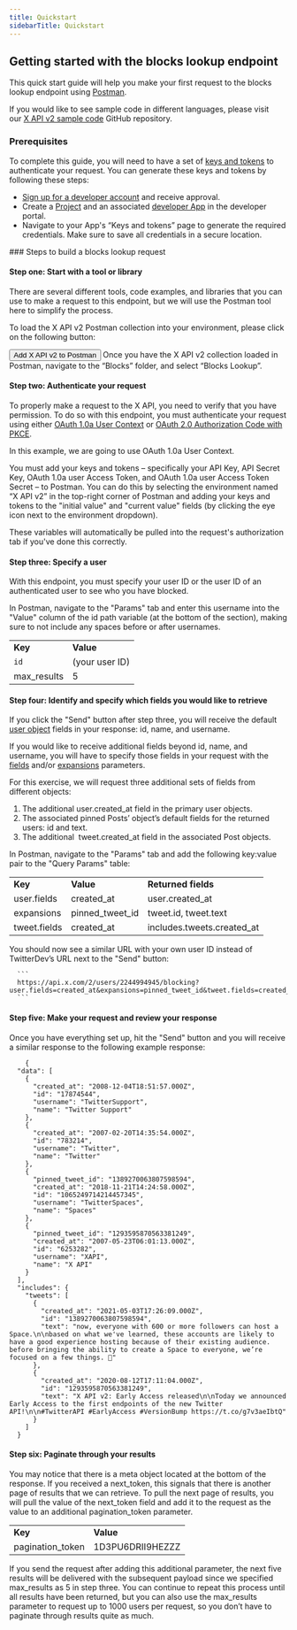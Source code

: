 ---
title: Quickstart
sidebarTitle: Quickstart
---


## Getting started with the blocks lookup endpoint

This quick start guide will help you make your first request to the blocks lookup endpoint using [Postman](/tutorials/postman-getting-started).

If you would like to see sample code in different languages, please visit our [X API v2 sample code](https://github.com/xdevplatform/Twitter-API-v2-sample-code) GitHub repository.
<Note>
### Prerequisites

To complete this guide, you will need to have a set of [keys and tokens](/resources/fundamentals/authentication) to authenticate your request. You can generate these keys and tokens by following these steps:

* [Sign up for a developer account](https://developer.x.com/en/apply-for-access) and receive approval.
* Create a [Project](/resources/fundamentals/projects) and an associated [developer App](/resources/fundamentals/developer-apps) in the developer portal.
* Navigate to your App's “Keys and tokens” page to generate the required credentials. Make sure to save all credentials in a secure location.
</Note>
### Steps to build a blocks lookup request

#### Step one: Start with a tool or library

There are several different tools, code examples, and libraries that you can use to make a request to this endpoint, but we will use the Postman tool here to simplify the process.

To load the X API v2 Postman collection into your environment, please click on the following button:

<Button href="https://t.co/twitter-api-postman">
  Add X API v2 to Postman
</Button>
Once you have the X API v2 collection loaded in Postman, navigate to the “Blocks” folder, and select “Blocks Lookup”.
 

#### Step two: Authenticate your request

To properly make a request to the X API, you need to verify that you have permission. To do so with this endpoint, you must authenticate your request using either [OAuth 1.0a User Context](/resources/fundamentals/authentication) or [OAuth 2.0 Authorization Code with PKCE](resources/fundamentals/authentication#oauth-2-0-authorization-code-flow-with-pkce-2).

In this example, we are going to use OAuth 1.0a User Context.

You must add your keys and tokens – specifically your API Key, API Secret Key, OAuth 1.0a user Access Token, and OAuth 1.0a user Access Token Secret – to Postman. You can do this by selecting the environment named “X API v2” in the top-right corner of Postman and adding your keys and tokens to the "initial value" and "current value" fields (by clicking the eye icon next to the environment dropdown).

These variables will automatically be pulled into the request's authorization tab if you've done this correctly.
 

#### Step three: Specify a user

With this endpoint, you must specify your user ID or the user ID of an authenticated user to see who you have blocked.

In Postman, navigate to the "Params" tab and enter this username into the "Value" column of the id path variable (at the bottom of the section), making sure to not include any spaces before or after usernames.
 

|     |     |
| :--- | :--- |
| **Key** | **Value** |
| `id` | (your user ID) |
| max_results | 5   |

#### Step four: Identify and specify which fields you would like to retrieve

If you click the "Send" button after step three, you will receive the default [user object](/x-api/fundamentals/data-dictionary#user) fields in your response: id, name, and username.

If you would like to receive additional fields beyond id, name, and username, you will have to specify those fields in your request with the [fields](/x-api/fundamentals/fields) and/or [expansions](/x-api/fundamentals/expansions) parameters.

For this exercise, we will request three additional sets of fields from different objects:

1.  The additional user.created_at field in the primary user objects.
2.  The associated pinned Posts’ object’s default fields for the returned users: id and text.
3.  The additional  tweet.created_at field in the associated Post objects.

In Postman, navigate to the "Params" tab and add the following key:value pair to the "Query Params" table:

|     |     |     |
| :--- | :--- | :--- |
| **Key** | **Value** | **Returned fields** |
| user.fields | created_at | user.created_at |
| expansions | pinned\_tweet\_id | tweet.id, tweet.text |
| tweet.fields | created_at | includes.tweets.created_at |

You should now see a similar URL with your own user ID instead of TwitterDev’s URL next to the "Send" button:

      ```
      https://api.x.com/2/users/2244994945/blocking?user.fields=created_at&expansions=pinned_tweet_id&tweet.fields=created_at
      ```

#### Step five: Make your request and review your response

Once you have everything set up, hit the "Send" button and you will receive a similar response to the following example response:

```
    {
  "data": [
    {
      "created_at": "2008-12-04T18:51:57.000Z",
      "id": "17874544",
      "username": "TwitterSupport",
      "name": "Twitter Support"
    },
    {
      "created_at": "2007-02-20T14:35:54.000Z",
      "id": "783214",
      "username": "Twitter",
      "name": "Twitter"
    },
    {
      "pinned_tweet_id": "1389270063807598594",
      "created_at": "2018-11-21T14:24:58.000Z",
      "id": "1065249714214457345",
      "username": "TwitterSpaces",
      "name": "Spaces"
    },
    {
      "pinned_tweet_id": "1293595870563381249",
      "created_at": "2007-05-23T06:01:13.000Z",
      "id": "6253282",
      "username": "XAPI",
      "name": "X API"
    }
  ],
  "includes": {
    "tweets": [
      {
        "created_at": "2021-05-03T17:26:09.000Z",
        "id": "1389270063807598594",
        "text": "now, everyone with 600 or more followers can host a Space.\n\nbased on what we've learned, these accounts are likely to have a good experience hosting because of their existing audience. before bringing the ability to create a Space to everyone, we’re focused on a few things. 🧵"
      },
      {
        "created_at": "2020-08-12T17:11:04.000Z",
        "id": "1293595870563381249",
        "text": "X API v2: Early Access released\n\nToday we announced Early Access to the first endpoints of the new Twitter API!\n\n#TwitterAPI #EarlyAccess #VersionBump https://t.co/g7v3aeIbtQ"
      }
    ]
  }
  ```

#### Step six: Paginate through your results

You may notice that there is a meta object located at the bottom of the response. If you received a next_token, this signals that there is another page of results that we can retrieve. To pull the next page of results, you will pull the value of the next_token field and add it to the request as the value to an additional pagination_token parameter.
 

|     |     |
| :--- | :--- |
| **Key** | **Value** |
| pagination_token | 1D3PU6DRII9HEZZZ |

If you send the request after adding this additional parameter, the next five results will be delivered with the subsequent payload since we specified max_results as 5 in step three. You can continue to repeat this process until all results have been returned, but you can also use the max_results parameter to request up to 1000 users per request, so you don’t have to paginate through results quite as much.
